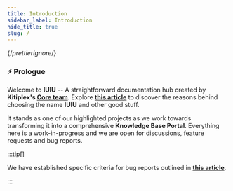 ```yaml
---
title: Introduction
sidebar_label: Introduction
hide_title: true
slug: /
---
```


{/*prettierignore*/}

### ⚡️ Prologue

Welcome to **IUIU** -- A straightforward documentation hub created by **Kitiplex's [Core team](https://kitiplex.github.io/community/team#core-team)**. Explore __[this article](/blog/introducing-iuiu)__ to discover the reasons behind choosing the name **IUIU** and other good stuff.


<!-- ### ⚡️ Motivation

In general, our goal is to create an **INTUITIVE** software for both end-users and developers. Learn more about the quality documention in [this article](https://mkeithx.github.io/blog/good-docs). -->



It stands as one of our highlighted projects as we work towards transforming it into a comprehensive **Knowledge Base Portal**. Everything here is a work-in-progress and we are open for discussions, feature requests and bug reports.

:::tip[]

We have established specific criteria for bug reports outlined in __[this article](./buganizer.mdx)__.

:::

<!-- Additionally, this website is one of our featured projects as we are utilizing the ``--typescript`` variant as we aim towards to becoming a full **Knowledge Base** portal. Everthing thing here is a work-in-progress and if you notice any malfuctions and other errors, you can file a [bug report](https://github.com/kitiplex/iuiu/issues/new/choose). 

Is it really a bug? Learn [more](./buganizer.mdx).



Why so special? There are two factors: 

1. For Developers - The core language of this project is written in ``typescript``;

1. For End-users - Nothing has changed. It's still easy to maintain. -->

